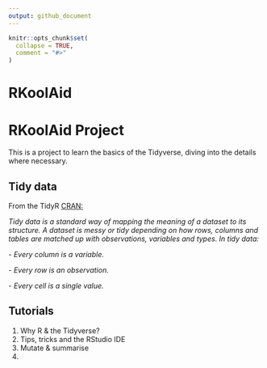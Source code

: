 ```yaml
---
output: github_document
---
```


<!-- README.md is generated from README.Rmd. Please edit that file -->

```r
knitr::opts_chunk$set(
  collapse = TRUE,
  comment = "#>"
)
```

# RKoolAid

<!-- badges: start -->

<!-- badges: end -->

# RKoolAid Project

This is a project to learn the basics of the Tidyverse, diving into the details where necessary.

## Tidy data

From the TidyR [CRAN:](https://cran.r-project.org/web/packages/tidyr/vignettes/tidy-data.html)

*Tidy data is a standard way of mapping the meaning of a dataset to its structure. A dataset is messy or tidy depending on how rows, columns and tables are matched up with observations, variables and types. In tidy data:*

*- Every column is a variable.*

*- Every row is an observation.*

*- Every cell is a single value.*

## Tutorials

1. Why R & the Tidyverse? 
2. Tips, tricks and the RStudio IDE
3. Mutate & summarise
4. 